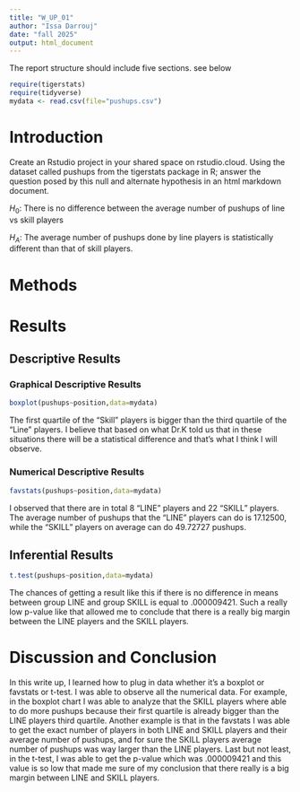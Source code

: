 ```yaml
---
title: "W_UP_01"
author: "Issa Darrouj"
date: "fall 2025"
output: html_document
---
```




The report structure should include five sections.  see below



```r
require(tigerstats)
require(tidyverse)
mydata <- read.csv(file="pushups.csv")
```

# Introduction

<!--In this section you explain what you are trying to show. Where did the data come from? What is the research or other question you are trying to answer?!-->

Create an Rstudio project in your shared space on rstudio.cloud.  Using the dataset called pushups from the tigerstats package in R; answer the question posed by this null and alternate hypothesis in an html markdown document.

$H_0$: There is no difference between the average number of pushups of line vs skill players

$H_A$: The average number of pushups done by line players is statistically different than that of skill players.

# Methods

<!--Decide on your methods: use "variable analysis" or other appropriate descriptors. Make sure to choose at least one graphical method and at least one numerical method.!-->

# Results

<!--Divide this section into two sub-sections: One for your descriptive results and one for your inferential results.!-->

## Descriptive Results

### Graphical Descriptive Results

<!--Graphical results here. Make sure to show your code. Provide appropriate labels for axes, giving units if possible, and provide a good title for the graph, too. Use the graphical results to describe the patterns if any that exist in the data as focused toward the research question!-->


```r
boxplot(pushups~position,data=mydata)
```
  
The first quartile of the "Skill" players is bigger than the third quartile of the "Line" players. I believe that based on what Dr.K told us that in these situations there will be a statistical difference and that's what I think I will observe.

### Numerical Descriptive Results

<!--Numerical results go here. Use the numerical results to describe the patterns if any that exist in the data as focused toward the research question!-->

```r
favstats(pushups~position,data=mydata)
```

  
I observed that there are in total 8 "LINE" players and 22 "SKILL" players. The average number of pushups that the "LINE" players can do is 17.12500, while the "SKILL" players on average can do 49.72727 pushups.

## Inferential Results

<!--State hypothesis clearly. Make sure your discussion of the inferential test covers all the aspects that the test output produces, such as test statistic, p-value etc. Make a decision about the null hypothesis, explain the assumptions on which the selected test/procedure was based, and why the chosen procedure satisfys the assumptions and is appropriate to answer the research question!-->


```r
t.test(pushups~position,data=mydata)
```
The chances of getting a result like this if there is no difference in means between group LINE and group SKILL is equal to .000009421. Such a really low p-value like that allowed me to conclude that there is a really big margin between the LINE players and the SKILL players.  

# Discussion and Conclusion

<!--Discussion and conclusion here. If you found a relationship be sure to consider whether the relationship occurs because one of the variavbles causes the other, or whether they perhasps are related for some other reason. Watch the chapter 6 videos from the GeorgeTown videos collection.!-->

In this write up, I learned how to plug in data whether it's a boxplot or favstats or t-test. I was able to observe all the numerical data. For example, in the boxplot chart I was able to analyze that the SKILL players where able to do more pushups because their first quartile is already bigger than the LINE players third quartile. Another example is that in the favstats I was able to get the exact number of players in both LINE and SKILL players and their average number of pushups, and for sure the SKILL players average number of pushups was way larger than the LINE players. Last but not least, in the t-test, I was able to get the p-value which was .000009421 and this value is so low that made me sure of my conclusion that there really is a big margin between LINE and SKILL players.  